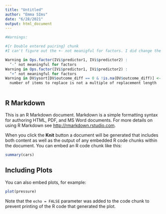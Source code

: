 ```yaml
---
title: "Untitled"
author: "Emma SIms"
date: "6/28/2021"
output: html_document
---
```


```r
#Warnings:

#{r Double entered pairing} chunk
#I can't figure out the +- not meanigful for factors. I did change the outcomes to the right ones- delin_mean not CESD. Would that affect it? 

Warning in Ops.factor(IVi$predictor1, IVi$predictor2) :
  ‘-’ not meaningful for factors
Warning in Ops.factor(IVi$predictor1, IVi$predictor2) :
  ‘+’ not meaningful for factors
Warning in DV$ysort[DV$outcome_diff == 0 & !is.na(DV$outcome_diff)] <- c(select,  :
  number of items to replace is not a multiple of replacement length



```

## R Markdown

This is an R Markdown document. Markdown is a simple formatting syntax for authoring HTML, PDF, and MS Word documents. For more details on using R Markdown see <http://rmarkdown.rstudio.com>.

When you click the **Knit** button a document will be generated that includes both content as well as the output of any embedded R code chunks within the document. You can embed an R code chunk like this:

```r
summary(cars)
```

## Including Plots

You can also embed plots, for example:

```r
plot(pressure)
```

Note that the `echo = FALSE` parameter was added to the code chunk to prevent printing of the R code that generated the plot.
